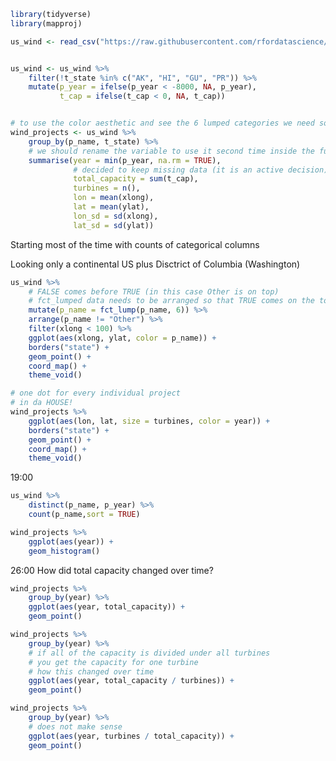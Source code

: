 ```r
library(tidyverse)
library(mapproj)

us_wind <- read_csv("https://raw.githubusercontent.com/rfordatascience/tidytuesday/master/data/2018/2018-11-06/us_wind.csv")


us_wind <- us_wind %>% 
    filter(!t_state %in% c("AK", "HI", "GU", "PR")) %>% 
    mutate(p_year = ifelse(p_year < -8000, NA, p_year),
           t_cap = ifelse(t_cap < 0, NA, t_cap))


# to use the color aesthetic and see the 6 lumped categories we need some magic!
wind_projects <- us_wind %>% 
    group_by(p_name, t_state) %>% 
    # we should rename the variable to use it second time inside the function!!!
    summarise(year = min(p_year, na.rm = TRUE),
              # decided to keep missing data (it is an active decision)
              total_capacity = sum(t_cap),
              turbines = n(),
              lon = mean(xlong),
              lat = mean(ylat),
              lon_sd = sd(xlong),
              lat_sd = sd(ylat))
```

Starting most of the time with counts of categorical columns

Looking only a continental US plus Disctrict of Columbia (Washington) 


```r

us_wind %>% 
    # FALSE comes before TRUE (in this case Other is on top)
    # fct_lumped data needs to be arranged so that TRUE comes on the top of the table
    mutate(p_name = fct_lump(p_name, 6)) %>% 
    arrange(p_name != "Other") %>% 
    filter(xlong < 100) %>% 
    ggplot(aes(xlong, ylat, color = p_name)) +
    borders("state") +
    geom_point() + 
    coord_map() +
    theme_void()
```

```r
# one dot for every individual project
# in da HOUSE!
wind_projects %>% 
    ggplot(aes(lon, lat, size = turbines, color = year)) +
    borders("state") +
    geom_point() + 
    coord_map() +
    theme_void()
```

19:00

```r
us_wind %>% 
    distinct(p_name, p_year) %>% 
    count(p_name,sort = TRUE)

wind_projects %>% 
    ggplot(aes(year)) +
    geom_histogram()
```

26:00 How did total capacity changed over time?

```r
wind_projects %>% 
    group_by(year) %>% 
    ggplot(aes(year, total_capacity)) +
    geom_point()

wind_projects %>% 
    group_by(year) %>% 
    # if all of the capacity is divided under all turbines
    # you get the capacity for one turbine
    # how this changed over time
    ggplot(aes(year, total_capacity / turbines)) +
    geom_point()

wind_projects %>% 
    group_by(year) %>%
    # does not make sense
    ggplot(aes(year, turbines / total_capacity)) +
    geom_point()
```

